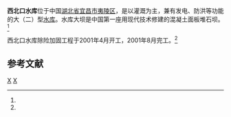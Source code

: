 {{Infobox Reservoir | 
|name                     = 西北口水库
|nickname                 = 
|image                    = 
|image_caption            = 
|map                      = 
|map_caption              = 
|pushpin_map              = China
|pushpin_map_caption      = 西北口水库在中国的位置
|code                     = BFA84001582
|class                    = 大（二）型[[水库|水库]]
|location_of_reservoir    = [[湖北省|湖北省]][[宜昌市|宜昌市]][[夷陵区|夷陵区]]
|location_of_dam          = [[上洋乡|上洋乡]]
|inflow                   = 
|outflow                  = [[黄柏河|黄柏河]]东支
|catchment_area           = 862
|reservoir_area           = 
|mean_depth               = 
|maximum_depth            = 
|flood_level              = 
|normal_water_level       = 322
|dead_water_level         = 
|water_quality            = 
|island                   = 
|maximum_storage_capacity = 2.1亿
|normal_storage_capacity  = 
|dead_storage_capacity    = 
|type_of_dam              = 混凝土面板堆石坝
|elevation_of_dam         = 330.5
|height_of_dam            = 95
|length_of_dam            = 222
|width_of_dam             = 8
|installed_capacity       = 3×6300kw
|irrigated_area           = 
|start                    = 1985年
|complete                 = 1992年6月20日
|cost                     = 
|emigrate                 = 
|latd = 31
|latm = 02
|lats = 36
|latNS = N
|longd = 111
|longm = 21
|longs = 07
|longEW = E
|website = 
|footnotes = <ref>[http://www.tsdh.net/水利文献汇编/PDF文档/中国水库名称代码.pdf 中国水库名称代码]{{dead link|date=2018年1月 |bot=InternetArchiveBot |fix-attempted=yes }}</ref><ref name="除险加固工程">[http://www.ycsl.gov.cn/detail?model=04000000000000000416&documentid=25369 西北口水库除险加固工程]</ref><ref name="西北口混凝土面板堆石坝">[http://www.slsdgc.com.cn/show.php?contentid=499 西北口混凝土面板堆石坝] {{Wayback|url=http://www.slsdgc.com.cn/show.php?contentid=499 |date=20160305021958 }}</ref><ref>[http://www.ycsl.gov.cn/detail?model=04000000000000000416&documentid=27079 宜昌市小水电简介]</ref> 
}}
'''西北口水库'''位于中国[[湖北省|湖北省]][[宜昌市|宜昌市]][[夷陵区|夷陵区]]，是以灌溉为主，兼有发电、防洪等功能的大（二）型[[水库|水库]]。水库大坝是中国第一座用现代技术修建的混凝土面板堆石坝。<ref name="西北口混凝土面板堆石坝"/>

西北口水库除险加固工程于2001年4月开工，2001年8月完工。<ref name="除险加固工程"/>

==参考文献==
{{reflist}}

[[Category:湖北水库|X]]
[[Category:夷陵区|X]]